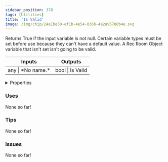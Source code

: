 ```yaml
---
sidebar_position: 378
tags: [Utilities]
title: 'Is Valid'
image: /img/chip/24a1be50-ef1b-4e54-836b-4a2a95780b4e.svg
---
```


Returns True if the input variable is not null. Certain variable types must be set before use because they can't have a default value. A Rec Room Object variable that isn't set isn't going to be valid.



<IChip uuid="24a1be50-ef1b-4e54-836b-4a2a95780b4e"/>

<table><thead><tr><th>Inputs</th><th>Outputs</th></tr></thead><tbody><tr><td>any | *No name.*</td><td>bool | Is Valid</td></tr></tbody></table>

<details>
  <summary>Properties</summary>
  <div>
    <div>
    <table>
      <tbody>
        <tr>
          <td>Is beta required?</td>
          <td>No</td>
        </tr>
        <tr>
          <td>Is chip a trolling risk?</td>
          <td>No</td>
        </tr>
        <tr>
          <td>Is chip a role assignment risk?</td>
          <td>No</td>
        </tr>
        <tr>
          <td>Chip UUID</td>
          <td>24a1be50-ef1b-4e54-836b-4a2a95780b4e</td>
        </tr>
        <tr>
          <td>Room availability</td>
          <td>Available everywhere</td>
        </tr>
      </tbody>
    </table>
    </div>
  </div>
</details>

### Uses

None so far!

### Tips

None so far!

### Issues

None so far!